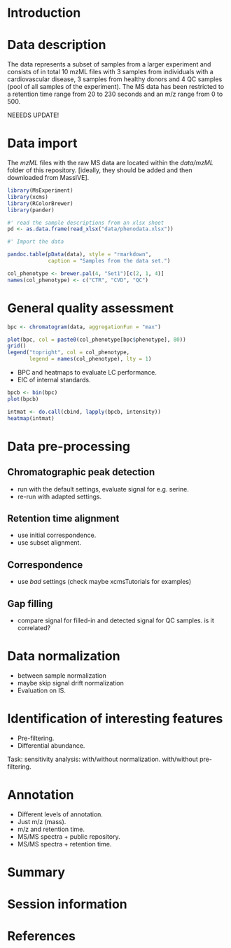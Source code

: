 

# Introduction

# Data description

The data represents a subset of samples from a larger experiment and consists of
in total 10 mzML files with 3 samples from individuals with a cardiovascular
disease, 3 samples from healthy donors and 4 QC samples (pool of all samples of
the experiment). The MS data has been restricted to a retention time range from
20 to 230 seconds and an m/z range from 0 to 500. 

NEEEDS UPDATE!


# Data import


The *mzML* files with the raw MS data are located within the *data/mzML* folder
of this repository. [ideally, they should be added and then downloaded from
MassIVE].

```r
library(MsExperiment)
library(xcms)
library(RColorBrewer)
library(pander)

#' read the sample descriptions from an xlsx sheet
pd <- as.data.frame(read_xlsx("data/phenodata.xlsx"))

#' Import the data
```

```r
pandoc.table(pData(data), style = "rmarkdown",
             caption = "Samples from the data set.")
```

```r
col_phenotype <- brewer.pal(4, "Set1")[c(2, 1, 4)]
names(col_phenotype) <- c("CTR", "CVD", "QC")
```

# General quality assessment

```r
bpc <- chromatogram(data, aggregationFun = "max")
```

```r
plot(bpc, col = paste0(col_phenotype[bpc$phenotype], 80))
grid()
legend("topright", col = col_phenotype,
       legend = names(col_phenotype), lty = 1)
```

- BPC and heatmaps to evaluate LC performance.
- EIC of internal standards.

```r
bpcb <- bin(bpc)
plot(bpcb)

intmat <- do.call(cbind, lapply(bpcb, intensity))
heatmap(intmat)
```

# Data pre-processing

## Chromatographic peak detection

- run with the default settings, evaluate signal for e.g. serine.
- re-run with adapted settings.

## Retention time alignment

- use initial correspondence.
- use subset alignment.

## Correspondence

- use *bad* settings (check maybe xcmsTutorials for examples)

## Gap filling

- compare signal for filled-in and detected signal for QC samples. is it
  correlated?
  

# Data normalization

- between sample normalization
- maybe skip signal drift normalization
- Evaluation on IS.

# Identification of interesting features

- Pre-filtering.
- Differential abundance.

Task: sensitivity analysis: with/without normalization. with/without
pre-filtering.


# Annotation

- Different levels of annotation.
- Just m/z (mass).
- m/z and retention time.
- MS/MS spectra + public repository.
- MS/MS spectra + retention time.

# Summary

# Session information

# References

